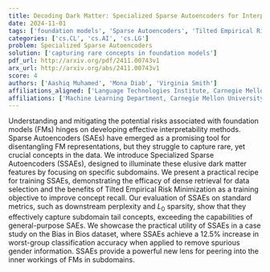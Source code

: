 ```yaml
---
title: Decoding Dark Matter: Specialized Sparse Autoencoders for Interpreting   Rare Concepts in Foundation Models
date: 2024-11-01
tags: ['foundation models', 'Sparse Autoencoders', 'Tilted Empirical Risk Minimization', 'classification accuracy', 'concept recall', 'data selection', 'Bias in Bios dataset', 'interpretability methods', 'Specialized Sparse Autoencoders']
categories: ['cs.CL', 'cs.AI', 'cs.LG']
problem: Specialized Sparse Autoencoders
solution: ['capturing rare concepts in foundation models']
pdf_url: http://arxiv.org/pdf/2411.00743v1
arx_url: http://arxiv.org/abs/2411.00743v1
score: 4
authors: ['Aashiq Muhamed', 'Mona Diab', 'Virginia Smith']
affiliations_aligned: ['Language Technologies Institute, Carnegie Mellon University', 'Language Technologies Institute, Carnegie Mellon University', 'Machine Learning Department, Carnegie Mellon University']
affiliations: ['Machine Learning Department, Carnegie Mellon University', 'Language Technologies Institute, Carnegie Mellon University']
---
```



Understanding and mitigating the potential risks associated with foundation models (FMs) hinges on developing effective interpretability methods. Sparse Autoencoders (SAEs) have emerged as a promising tool for disentangling FM representations, but they struggle to capture rare, yet crucial concepts in the data. We introduce Specialized Sparse Autoencoders (SSAEs), designed to illuminate these elusive dark matter features by focusing on specific subdomains. We present a practical recipe for training SSAEs, demonstrating the efficacy of dense retrieval for data selection and the benefits of Tilted Empirical Risk Minimization as a training objective to improve concept recall. Our evaluation of SSAEs on standard metrics, such as downstream perplexity and $L_0$ sparsity, show that they effectively capture subdomain tail concepts, exceeding the capabilities of general-purpose SAEs. We showcase the practical utility of SSAEs in a case study on the Bias in Bios dataset, where SSAEs achieve a 12.5\% increase in worst-group classification accuracy when applied to remove spurious gender information. SSAEs provide a powerful new lens for peering into the inner workings of FMs in subdomains.